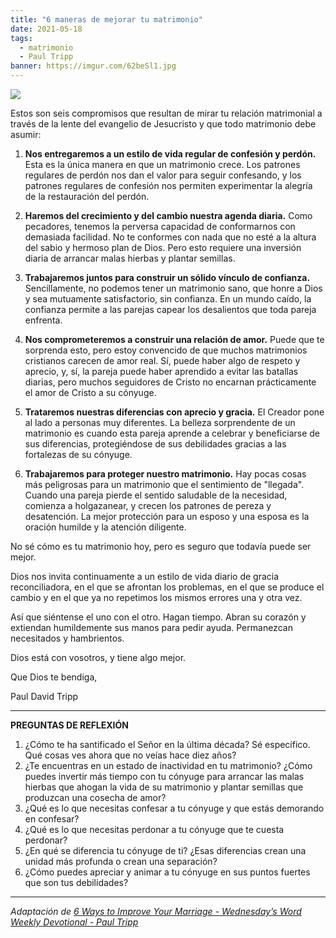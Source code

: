 ```yaml
---
title: "6 maneras de mejorar tu matrimonio"
date: 2021-05-18
tags:
  - matrimonio
  - Paul Tripp
banner: https://imgur.com/62beSl1.jpg
---
```



![](https://imgur.com/62beSl1.jpg)

Estos son seis compromisos que resultan de mirar tu relación matrimonial a través de la lente del evangelio de Jesucristo y que todo matrimonio debe asumir:

1. **Nos entregaremos a un estilo de vida regular de confesión y perdón.** Esta es la única manera en que un matrimonio crece. Los patrones regulares de perdón nos dan el valor para seguir confesando, y los patrones regulares de confesión nos permiten experimentar la alegría de la restauración del perdón.

2. **Haremos del crecimiento y del cambio nuestra agenda diaria.** Como pecadores, tenemos la perversa capacidad de conformarnos con demasiada facilidad. No te conformes con nada que no esté a la altura del sabio y hermoso plan de Dios. Pero esto requiere una inversión diaria de arrancar malas hierbas y plantar semillas.

3. **Trabajaremos juntos para construir un sólido vínculo de confianza.** Sencillamente, no podemos tener un matrimonio sano, que honre a Dios y sea mutuamente satisfactorio, sin confianza. En un mundo caído, la confianza permite a las parejas capear los desalientos que toda pareja enfrenta.

4. **Nos comprometeremos a construir una relación de amor.** Puede que te sorprenda esto, pero estoy convencido de que muchos matrimonios cristianos carecen de amor real. Sí, puede haber algo de respeto y aprecio, y, sí, la pareja puede haber aprendido a evitar las batallas diarias, pero muchos seguidores de Cristo no encarnan prácticamente el amor de Cristo a su cónyuge.

5. **Trataremos nuestras diferencias con aprecio y gracia.** El Creador pone al lado a personas muy diferentes. La belleza sorprendente de un matrimonio es cuando esta pareja aprende a celebrar y beneficiarse de sus diferencias, protegiéndose de sus debilidades gracias a las fortalezas de su cónyuge.

6. **Trabajaremos para proteger nuestro matrimonio.** Hay pocas cosas más peligrosas para un matrimonio que el sentimiento de "llegada". Cuando una pareja pierde el sentido saludable de la necesidad, comienza a holgazanear, y crecen los patrones de pereza y desatención. La mejor protección para un esposo y una esposa es la oración humilde y la atención diligente.

No sé cómo es tu matrimonio hoy, pero es seguro que todavía puede ser mejor.

Dios nos invita continuamente a un estilo de vida diario de gracia reconciliadora, en el que se afrontan los problemas, en el que se produce el cambio y en el que ya no repetimos los mismos errores una y otra vez.

Así que siéntense el uno con el otro. Hagan tiempo. Abran su corazón y extiendan humildemente sus manos para pedir ayuda. Permanezcan necesitados y hambrientos.

Dios está con vosotros, y tiene algo mejor.

Que Dios te bendiga,

Paul David Tripp

---

**PREGUNTAS DE REFLEXIÓN**

1. ¿Cómo te ha santificado el Señor en la última década? Sé específico. Qué cosas ves ahora que no veías hace diez años?
2. ¿Te encuentras en un estado de inactividad en tu matrimonio? ¿Cómo puedes invertir más tiempo con tu cónyuge para arrancar las malas hierbas que ahogan la vida de su matrimonio y plantar semillas que produzcan una cosecha de amor?
3. ¿Qué es lo que necesitas confesar a tu cónyuge y que estás demorando en confesar?
4. ¿Qué es lo que necesitas perdonar a tu cónyuge que te cuesta perdonar?
5. ¿En qué se diferencia tu cónyuge de ti? ¿Esas diferencias crean una unidad más profunda o crean una separación?
6. ¿Cómo puedes apreciar y animar a tu cónyuge en sus puntos fuertes que son tus debilidades?

---

_Adaptación de [6 Ways to Improve Your Marriage - Wednesday’s Word Weekly Devotional - Paul Tripp](https://www.paultripp.com/wednesdays-word/posts/6-ways-to-improve-your-marriage)_

<Author authorKey="paul-tripp" />
